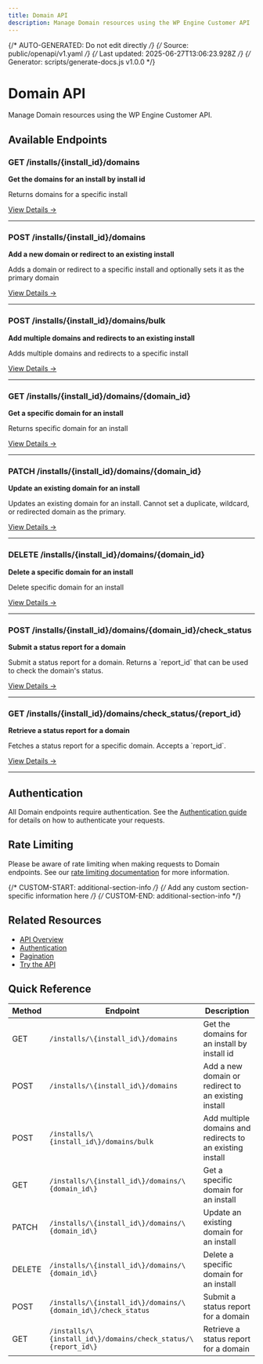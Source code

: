 ```yaml
---
title: Domain API
description: Manage Domain resources using the WP Engine Customer API
---
```


{/* AUTO-GENERATED: Do not edit directly */}
{/* Source: public/openapi/v1.yaml */}
{/* Last updated: 2025-06-27T13:06:23.928Z */}
{/* Generator: scripts/generate-docs.js v1.0.0 */}

# Domain API

Manage Domain resources using the WP Engine Customer API.

## Available Endpoints

### GET /installs/\{install_id\}/domains

**Get the domains for an install by install id**

Returns domains for a specific install

[View Details →](/api-reference/endpoints/domain/list-domains/)

---

### POST /installs/\{install_id\}/domains

**Add a new domain or redirect to an existing install**

Adds a domain or redirect to a specific install and optionally sets it as the primary domain

[View Details →](/api-reference/endpoints/domain/create-domain/)

---

### POST /installs/\{install_id\}/domains/bulk

**Add multiple domains and redirects to an existing install**

Adds multiple domains and redirects to a specific install

[View Details →](/api-reference/endpoints/domain/create-bulk-domains/)

---

### GET /installs/\{install_id\}/domains/\{domain_id\}

**Get a specific domain for an install**

Returns specific domain for an install

[View Details →](/api-reference/endpoints/domain/get-domain/)

---

### PATCH /installs/\{install_id\}/domains/\{domain_id\}

**Update an existing domain for an install**

Updates an existing domain for an install. Cannot set a duplicate, wildcard, or redirected domain as the primary.

[View Details →](/api-reference/endpoints/domain/update-domain/)

---

### DELETE /installs/\{install_id\}/domains/\{domain_id\}

**Delete a specific domain for an install**

Delete specific domain for an install

[View Details →](/api-reference/endpoints/domain/delete-domain/)

---

### POST /installs/\{install_id\}/domains/\{domain_id\}/check_status

**Submit a status report for a domain**

Submit a status report for a domain. Returns a &#x60;report_id&#x60; that can be used to check the domain&#x27;s status.

[View Details →](/api-reference/endpoints/domain/check-status/)

---

### GET /installs/\{install_id\}/domains/check_status/\{report_id\}

**Retrieve a status report for a domain**

Fetches a status report for a specific domain. Accepts a &#x60;report_id&#x60;.

[View Details →](/api-reference/endpoints/domain/get-domain-report-status/)

---


## Authentication

All Domain endpoints require authentication. See the [Authentication guide](/api-reference/authentication/) for details on how to authenticate your requests.

## Rate Limiting

Please be aware of rate limiting when making requests to Domain endpoints. See our [rate limiting documentation](/api-reference/overview/#rate-limiting) for more information.

{/* CUSTOM-START: additional-section-info */}
{/* Add any custom section-specific information here */}
{/* CUSTOM-END: additional-section-info */}

## Related Resources

- [API Overview](/api-reference/overview/)
- [Authentication](/api-reference/authentication/)
- [Pagination](/api-reference/pagination/)
- [Try the API](/try/playground/)

## Quick Reference

| Method | Endpoint | Description |
|--------|----------|-------------|
| GET | `/installs/\{install_id\}/domains` | Get the domains for an install by install id |
| POST | `/installs/\{install_id\}/domains` | Add a new domain or redirect to an existing install |
| POST | `/installs/\{install_id\}/domains/bulk` | Add multiple domains and redirects to an existing install |
| GET | `/installs/\{install_id\}/domains/\{domain_id\}` | Get a specific domain for an install |
| PATCH | `/installs/\{install_id\}/domains/\{domain_id\}` | Update an existing domain for an install |
| DELETE | `/installs/\{install_id\}/domains/\{domain_id\}` | Delete a specific domain for an install |
| POST | `/installs/\{install_id\}/domains/\{domain_id\}/check_status` | Submit a status report for a domain |
| GET | `/installs/\{install_id\}/domains/check_status/\{report_id\}` | Retrieve a status report for a domain |
